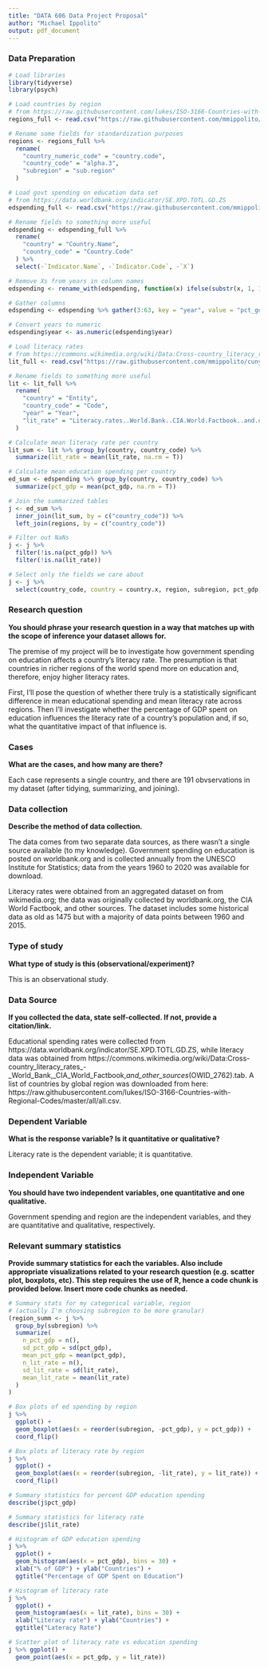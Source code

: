 ```yaml
---
title: "DATA 606 Data Project Proposal"
author: "Michael Ippolito"
output: pdf_document
---
```


### Data Preparation

```r

# Load libraries
library(tidyverse)
library(psych)

# Load countries by region
# from https://raw.githubusercontent.com/lukes/ISO-3166-Countries-with-Regional-Codes/master/all/all.csv
regions_full <- read.csv("https://raw.githubusercontent.com/mmippolito/cuny/main/data606/project/country_regions.csv")

# Rename some fields for standardization purposes
regions <- regions_full %>%
  rename(
    "country_numeric_code" = "country.code",
    "country_code" = "alpha.3",
    "subregion" = "sub.region"
  )

# Load govt spending on education data set
# from https://data.worldbank.org/indicator/SE.XPD.TOTL.GD.ZS
edspending_full <- read.csv("https://raw.githubusercontent.com/mmippolito/cuny/main/data606/project/govt_ed_spending.csv")

# Rename fields to something more useful
edspending <- edspending_full %>%
  rename(
    "country" = "Country.Name",
    "country_code" = "Country.Code"
  ) %>%
  select(-`Indicator.Name`, -`Indicator.Code`, -`X`)

# Remove Xs from years in column names
edspending <- rename_with(edspending, function(x) ifelse(substr(x, 1, 1) == "X", substr(x, 2, 5), x))

# Gather columns
edspending <- edspending %>% gather(3:63, key = "year", value = "pct_gdp")

# Convert years to numeric
edspending$year <- as.numeric(edspending$year)

# Load literacy rates
# from https://commons.wikimedia.org/wiki/Data:Cross-country_literacy_rates_-_World_Bank,_CIA_World_Factbook,_and_other_sources_(OWID_2762).tab
lit_full <- read.csv("https://raw.githubusercontent.com/mmippolito/cuny/main/data606/project/cross-country-literacy-rates.csv")

# Rename fields to something more useful
lit <- lit_full %>%
  rename(
    "country" = "Entity",
    "country_code" = "Code",
    "year" = "Year",
    "lit_rate" = "Literacy.rates..World.Bank..CIA.World.Factbook..and.other.sources."
  )

# Calculate mean literacy rate per country
lit_sum <- lit %>% group_by(country, country_code) %>%
  summarize(lit_rate = mean(lit_rate, na.rm = T))

# Calculate mean education spending per country
ed_sum <- edspending %>% group_by(country, country_code) %>%
  summarize(pct_gdp = mean(pct_gdp, na.rm = T))

# Join the summarized tables
j <- ed_sum %>% 
  inner_join(lit_sum, by = c("country_code")) %>%
  left_join(regions, by = c("country_code"))

# Filter out NaNs
j <- j %>%
  filter(!is.na(pct_gdp)) %>%
  filter(!is.na(lit_rate))

# Select only the fields we care about
j <- j %>%
  select(country_code, country = country.x, region, subregion, pct_gdp, lit_rate)

```


### Research question 

**You should phrase your research question in a way that matches up with the scope of inference your dataset allows for.**

The premise of my project will be to investigate how government spending on education affects a country's literacy rate. The presumption is that countries in richer regions of the world spend more on education and, therefore, enjoy higher literacy rates.

First, I'll pose the question of whether there truly is a statistically significant difference in mean educational spending and mean literacy rate across regions. Then I'll investigate whether the percentage of GDP spent on education influences the literacy rate of a country's population and, if so, what the quantitative impact of that influence is.

### Cases 

**What are the cases, and how many are there?**

Each case represents a single country, and there are 191 obvservations in my dataset (after tidying, summarizing, and joining).

### Data collection 

**Describe the method of data collection.**

The data comes from two separate data sources, as there wasn't a single source available (to my knowledge). Government spending on education is posted on worldbank.org and is collected annually from the UNESCO Institute for Statistics; data from the years 1960 to 2020 was available for download.

Literacy rates were obtained from an aggregated dataset on from wikimedia.org; the data was originally collected by worldbank.org, the CIA World Factbook, and other sources. The dataset includes some historical data as old as 1475 but with a majority of data points between 1960 and 2015.

### Type of study 

**What type of study is this (observational/experiment)?**

This is an observational study.

### Data Source 

**If you collected the data, state self-collected. If not, provide a citation/link.**

Educational spending rates were collected from https://data.worldbank.org/indicator/SE.XPD.TOTL.GD.ZS, while literacy data was obtained from https://commons.wikimedia.org/wiki/Data:Cross-country_literacy_rates_-_World_Bank,_CIA_World_Factbook,_and_other_sources_(OWID_2762).tab. A list of countries by global region was downloaded from here: https://raw.githubusercontent.com/lukes/ISO-3166-Countries-with-Regional-Codes/master/all/all.csv.

### Dependent Variable

**What is the response variable? Is it quantitative or qualitative?**

Literacy rate is the dependent variable; it is quantitative.

### Independent Variable

**You should have two independent variables, one quantitative and one qualitative.**

Government spending and region are the independent variables, and they are quantitative and qualitative, respectively.

### Relevant summary statistics 

**Provide summary statistics for each the variables. Also include appropriate visualizations related to your research question (e.g. scatter plot, boxplots, etc). This step requires the use of R, hence a code chunk is provided below. Insert more code chunks as needed.**

```r

# Summary stats for my categorical variable, region
# (actually I'm choosing subregion to be more granular)
(region_summ <- j %>% 
  group_by(subregion) %>%
  summarize(
    n_pct_gdp = n(),
    sd_pct_gdp = sd(pct_gdp),
    mean_pct_gdp = mean(pct_gdp),
    n_lit_rate = n(),
    sd_lit_rate = sd(lit_rate),
    mean_lit_rate = mean(lit_rate)
  )
)

# Box plots of ed spending by region
j %>%
  ggplot() +
  geom_boxplot(aes(x = reorder(subregion, -pct_gdp), y = pct_gdp)) +
  coord_flip()

# Box plots of literacy rate by region
j %>%
  ggplot() +
  geom_boxplot(aes(x = reorder(subregion, -lit_rate), y = lit_rate)) +
  coord_flip()

# Summary statistics for percent GDP education spending
describe(j$pct_gdp)

# Summary statistics for literacy rate
describe(j$lit_rate)

# Histogram of GDP education spending
j %>%
  ggplot() +
  geom_histogram(aes(x = pct_gdp), bins = 30) +
  xlab("% of GDP") + ylab("Countries") +
  ggtitle("Percentage of GDP Spent on Education")

# Histogram of literacy rate
j %>%
  ggplot() +
  geom_histogram(aes(x = lit_rate), bins = 30) +
  xlab("Literacy rate") + ylab("Countries") +
  ggtitle("Lateracy Rate")

# Scatter plot of literacy rate vs education spending
j %>% ggplot() +
  geom_point(aes(x = pct_gdp, y = lit_rate))

```

